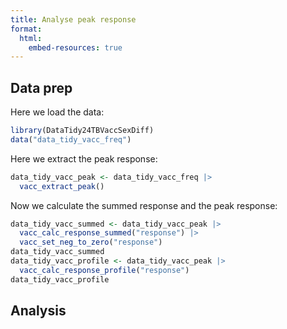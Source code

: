 ```yaml
---
title: Analyse peak response
format:
  html:
    embed-resources: true
---
```



## Data prep

Here we load the data:

```r
library(DataTidy24TBVaccSexDiff)
data("data_tidy_vacc_freq")
```

Here we extract the peak response:

```r
data_tidy_vacc_peak <- data_tidy_vacc_freq |>
  vacc_extract_peak()
```

Now we calculate the summed response and the peak response:

```r
data_tidy_vacc_summed <- data_tidy_vacc_peak |>
  vacc_calc_response_summed("response") |>
  vacc_set_neg_to_zero("response")
data_tidy_vacc_summed
data_tidy_vacc_profile <- data_tidy_vacc_peak |>
  vacc_calc_response_profile("response")
data_tidy_vacc_profile
```

## Analysis

